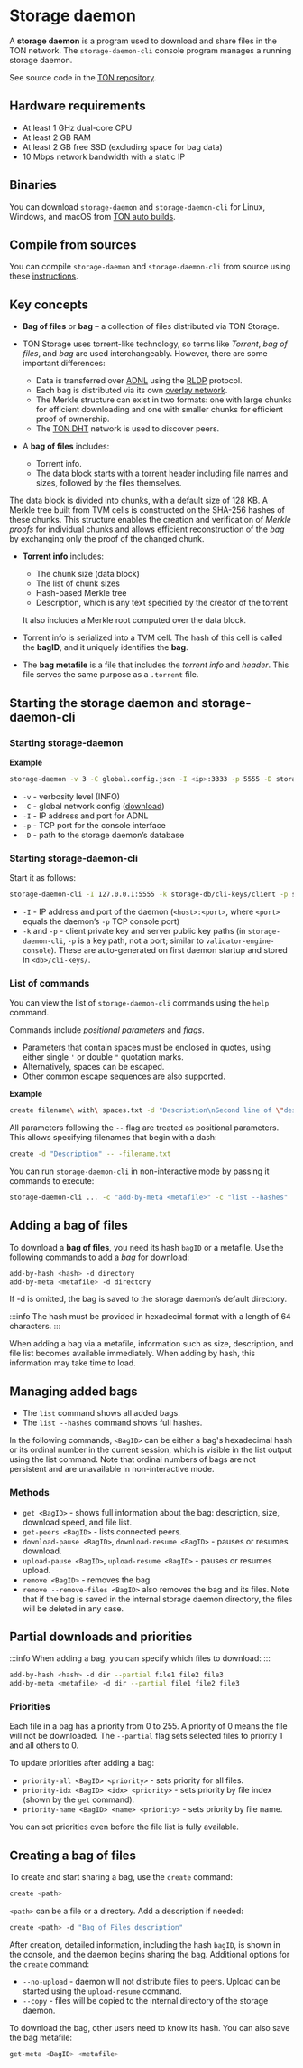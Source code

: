 
# Storage daemon

A **storage daemon** is a program used to download and share files in the TON network. The `storage-daemon-cli` console program manages a running storage daemon.

See source code in the [TON repository](https://github.com/ton-blockchain/ton/).

## Hardware requirements

- At least 1 GHz dual-core CPU
- At least 2 GB RAM
- At least 2 GB free SSD (excluding space for bag data)
- 10 Mbps network bandwidth with a static IP

## Binaries

You can download `storage-daemon` and `storage-daemon-cli` for Linux, Windows, and macOS from [TON auto builds](https://github.com/ton-blockchain/ton/releases/latest).

## Compile from sources

You can compile `storage-daemon` and `storage-daemon-cli` from source using these [instructions](/v3/guidelines/smart-contracts/howto/compile/compilation-instructions#storage-daemon).

## Key concepts

- **Bag of files** or **bag** – a collection of files distributed via TON Storage.

- TON Storage uses torrent-like technology, so terms like _Torrent_, _bag of files_, and _bag_ are used interchangeably. However, there are some important differences:
  - Data is transferred over [ADNL](/v3/documentation/network/protocols/adnl/overview) using the [RLDP](/v3/documentation/network/protocols/rldp) protocol.
  - Each bag is distributed via its own [overlay network](/v3/documentation/network/protocols/overlay).
  - The Merkle structure can exist in two formats: one with large chunks for efficient downloading and one with smaller chunks for efficient proof of ownership.
  - The [TON DHT](/v3/documentation/network/protocols/dht/ton-dht) network is used to discover peers.

- A **bag of files** includes:
  - Torrent info.
  - The data block starts with a torrent header including file names and sizes, followed by the files themselves.

The data block is divided into chunks, with a default size of 128 KB. A Merkle tree built from TVM cells is constructed on the SHA-256 hashes of these chunks. This structure enables the creation and verification of _Merkle proofs_ for individual chunks and allows efficient reconstruction of the _bag_ by exchanging only the proof of the changed chunk.

- **Torrent info** includes:
  - The chunk size (data block)
  - The list of chunk sizes
  - Hash-based Merkle tree
  - Description, which is any text specified by the creator of the torrent
  
  It also includes a Merkle root computed over the data block.

- Torrent info is serialized into a TVM cell. The hash of this cell is called the **bagID**, and it uniquely identifies the **bag**.

- The **bag metafile** is a file that includes the _torrent info_ and _header_. This file serves the same purpose as a `.torrent` file.

## Starting the storage daemon and storage-daemon-cli

### Starting storage-daemon

**Example**

```bash
storage-daemon -v 3 -C global.config.json -I <ip>:3333 -p 5555 -D storage-db
```

- `-v` - verbosity level (INFO)
- `-C` - global network config ([download](/v3/guidelines/smart-contracts/howto/compile/compilation-instructions#download-global-config))
- `-I` - IP address and port for ADNL
- `-p` - TCP port for the console interface
- `-D` - path to the storage daemon’s database

### Starting storage-daemon-cli

Start it as follows:

```bash
storage-daemon-cli -I 127.0.0.1:5555 -k storage-db/cli-keys/client -p storage-db/cli-keys/server.pub
```

- `-I` - IP address and port of the daemon (`<host>:<port>`, where `<port>` equals the daemon’s `-p` TCP console port)
- `-k` and `-p` - client private key and server public key paths (in `storage-daemon-cli`, `-p` is a key path, not a port; similar to `validator-engine-console`). These are auto-generated on first daemon startup and stored in `<db>/cli-keys/`.

### List of commands

You can view the list of `storage-daemon-cli` commands using the `help` command.

Commands include _positional parameters_ and _flags_.

- Parameters that contain spaces must be enclosed in quotes, using either single `'` or double `"` quotation marks.
- Alternatively, spaces can be escaped.
- Other common escape sequences are also supported.

**Example**

```bash
create filename\ with\ spaces.txt -d "Description\nSecond line of \"description\"\nBackslash: \\"
```

All parameters following the `--` flag are treated as positional parameters. This allows specifying filenames that begin with a dash:

```bash
create -d "Description" -- -filename.txt
```

You can run `storage-daemon-cli` in non-interactive mode by passing it commands to execute:

```bash
storage-daemon-cli ... -c "add-by-meta <metafile>" -c "list --hashes"
```

## Adding a bag of files

To download a **bag of files**, you need its hash `bagID` or a metafile. Use the following commands to add a _bag_ for download:

```bash
add-by-hash <hash> -d directory
add-by-meta <metafile> -d directory
```

If -d is omitted, the bag is saved to the storage daemon’s default directory.

:::info
The hash must be provided in hexadecimal format with a length of 64 characters.
:::

When adding a bag via a metafile, information such as size, description, and file list becomes available immediately. When adding by hash, this information may take time to load.

## Managing added bags

- The `list` command shows all added bags.
- The `list --hashes` command shows full hashes.

In the following commands, `<BagID>` can be either a bag's hexadecimal hash or its ordinal number in the current session, which is visible in the list output using the list command. Note that ordinal numbers of bags are not persistent and are unavailable in non-interactive mode.

### Methods

- `get <BagID>` - shows full information about the bag: description, size, download speed, and file list.
- `get-peers <BagID>` - lists connected peers.
- `download-pause <BagID>`, `download-resume <BagID>` - pauses or resumes download.
- `upload-pause <BagID>`, `upload-resume <BagID>` - pauses or resumes upload.
- `remove <BagID>` - removes the bag.
- `remove --remove-files <BagID>` also removes the bag and its files. Note that if the bag is saved in the internal storage daemon directory, the files will be deleted in any case.

## Partial downloads and priorities

:::info
When adding a bag, you can specify which files to download:
:::

```bash
add-by-hash <hash> -d dir --partial file1 file2 file3
add-by-meta <metafile> -d dir --partial file1 file2 file3
```

### Priorities

Each file in a bag has a priority from 0 to 255. A priority of 0 means the file will not be downloaded. The `--partial` flag sets selected files to priority 1 and all others to 0.

To update priorities after adding a bag:

- `priority-all <BagID> <priority>` - sets priority for all files.
- `priority-idx <BagID> <idx> <priority>` - sets priority by file index (shown by the `get` command).
- `priority-name <BagID> <name> <priority>` - sets priority by file name.

You can set priorities even before the file list is fully available.

## Creating a bag of files

To create and start sharing a bag, use the `create` command:

```bash
create <path>
```

`<path>` can be a file or a directory. Add a description if needed:

```bash
create <path> -d "Bag of Files description"
```

After creation, detailed information, including the hash `bagID`, is shown in the console, and the daemon begins sharing the bag.
Additional options for the `create` command:

- `--no-upload` - daemon will not distribute files to peers. Upload can be started using the `upload-resume` command.
- `--copy` - files will be copied to the internal directory of the storage daemon.

To download the bag, other users need to know its hash. You can also save the bag metafile:

```bash
get-meta <BagID> <metafile>
```

<Feedback />
